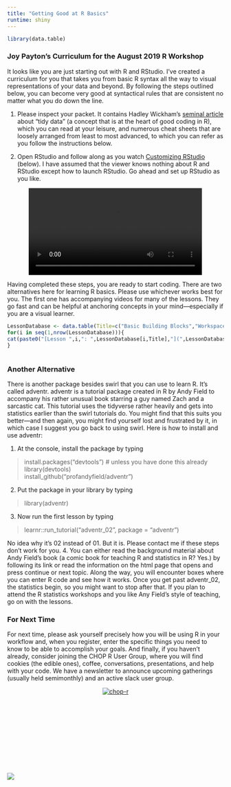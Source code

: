 ```yaml
---
title: "Getting Good at R Basics"
runtime: shiny
---
```


```r
library(data.table)
```

### Joy Payton’s Curriculum for the August 2019 R Workshop

It looks like you are just starting out with R and RStudio. I’ve created a curriculum for you that takes you from basic R syntax all the way to visual representations of your data and beyond. By following the steps outlined below, you can become very good at syntactical rules that are consistent no matter what you do down the line.

1.	Please inspect your packet. It contains Hadley Wickham’s [seminal article](https://vita.had.co.nz/papers/tidy-data.pdf) about “tidy data” (a concept that is at the heart of good coding in R), which you can read at your leisure, and numerous cheat sheets that are loosely arranged from least to most advanced, to which you can refer as you follow the instructions below.

2.	Open RStudio and follow along as you watch [Customizing RStudio](https://storage.googleapis.com/braunsb-media/Quick R Help/Customizing RStudio.mp4) (below). I have assumed that the viewer knows nothing about R and RStudio except how to launch RStudio. Go ahead and set up RStudio as you like.

<center><video width="80%" controls>
  <source src="https://storage.googleapis.com/braunsb-media/Quick R Help/Customizing RStudio.mp4" type="video/mp4">
</video></center>

Having completed these steps, you are ready to start coding. There are two alternatives here for learning R basics. Please use whichever works best for you. The first one has accompanying videos for many of the lessons. They go fast and can be helpful at anchoring concepts in your mind—especially if you are a visual learner.

```r
LessonDatabase <- data.table(Title=c("Basic Building Blocks","Workspace and Files","Sequences of Numbers","Vectors","Missing Values","Subsetting Vectors","Matrices and Data Frames","Logic","Functions","lapply and sapply","One-Way ANOVA"),URL=c("http://www.shinyserver.tk:3838/Basic-Building-Blocks/","http://www.shinyserver.tk:3838/Basic-Building-Blocks/","http://www.shinyserver.tk:3838/Basic-Building-Blocks/","http://www.shinyserver.tk:3838/Basic-Building-Blocks/","http://www.shinyserver.tk:3838/Basic-Building-Blocks/","http://www.shinyserver.tk:3838/Basic-Building-Blocks/","http://www.shinyserver.tk:3838/Matrices-and-Data-Frames/","http://www.shinyserver.tk:3838/Logic/","http://www.shinyserver.tk:3838/Basic-Building-Blocks/","http://www.shinyserver.tk:3838/Basic-Building-Blocks/","http://www.shinyserver.tk:3838/One-Way-ANOVA/"))
for(i in seq(1,nrow(LessonDatabase))){
cat(paste0("[Lesson ",i,": ",LessonDatabase[i,Title],"](",LessonDatabase[i,URL],")"),"<br>")
}


```

```r

```
### Another Alternative
There is another package besides swirl that you can use to learn R. It’s called adventr. adventr is a tutorial package created in R by Andy Field to accompany his rather unusual book starring a guy named Zach and a sarcastic cat. This tutorial uses the tidyverse rather heavily and gets into statistics earlier than the swirl tutorials do. You might find that this suits you better—and then again, you might find yourself lost and frustrated by it, in which case I suggest you go back to using swirl. 
Here is how to install and use adventr:

1.	At the console, install the package by typing 

>install.packages(“devtools”) # unless you have done this already     
library(devtools)    
install_github(“profandyfield/adventr”)

2.	Put the package in your library by typing

>library(adventr)

3.	Now run the first lesson by typing

>learnr::run_tutorial("adventr_02", package = "adventr")

No idea why it’s 02 instead of 01. But it is. Please contact me if these steps don’t work for you. 
4.	You can either read the background material about Andy Field’s book (a comic book for teaching R and statistics in R? Yes.) by following its link or read the information on the html page that opens and press continue or next topic. Along the way, you will encounter boxes where you can enter R code and see how it works. Once you get past adventr_02, the statistics begin, so you might want to stop after that. If you plan to attend the R statistics workshops and you like Any Field’s style of teaching, go on with the lessons.


### For Next Time
For next time, please ask yourself precisely how you will be using R in your workflow and, when you register, enter the specific things you need to know to be able to accomplish your goals. 
And finally, if you haven’t already, consider joining the CHOP R User Group, where you will find cookies (the edible ones), coffee, conversations, presentations, and help with your code. We have a newsletter to announce upcoming gatherings (usually held semimonthly) and an active slack user group.

<center>
  <div style="width:225px; height:150px">
[![chop-r](data/chop-r.gif "chop-r")](https://bit.ly/chop-r)
  </div>
</center><br><br>
![](data/footer.png)

